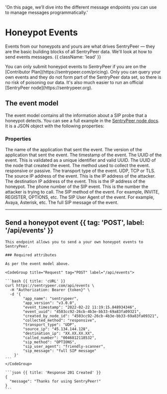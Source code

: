   'On this page, we’ll dive into the different message endpoints you can use to manage messages programmatically.'

# Honeypot Events

Events from our honeypots and yours are what drives SentryPeer — they are the basic building blocks of all SentryPeer data. We'll look at how to send events messages. {{ className: 'lead' }}

<Note>
    You can only submit honeypot events to SentryPeer if you are on the [Contributor Plan](https://sentrypeer.com/pricing). Only you can query your own events and they do not form part of the SentryPeer data set, so there is no risk of poisoning our data. It's also much easier to run an official [SentryPeer node](https://sentrypeer.org).
</Note>

## The event model

The event model contains all the information about a SIP probe that a honeypot detects. You can see a full example in the [SentryPeer node docs](https://github.com/SentryPeer/SentryPeer#json-log-format). It is a JSON object with the following properties:

### Properties

<Properties>
  <Property name="app_name" type="string">
    The name of the application that sent the event.
  </Property>
  <Property name="app_version" type="string">
    The version of the application that sent the event.
  </Property>
  <Property name="event_timestamp" type="string">
    The timestamp of the event.
  </Property>
  <Property name="event_uuid" type="string">
    The UUID of the event. This is validated as a unique identifier and valid UUID.
  </Property>
  <Property name="created_by_node_id" type="string">
    The UUID of the node that created the event.
  </Property>
  <Property name="collected_method" type="string">
    The method used to collect the event. responsive or passive.
  </Property>
  <Property name="transport_type" type="string">
    The transport type of the event. UDP, TCP or TLS.
  </Property>
  <Property name="source_ip" type="string">
    The source IP address of the event. This is the IP address of the attacker.
  </Property>
  <Property name="destination_ip" type="string">
    The destination IP address of the event. This is the IP address of the honeypot.
  </Property>
  <Property name="called_number" type="string">
    The phone number of the SIP event. This is the number the attacker is trying to call.
  </Property>
  <Property name="sip_method" type="string">
    The SIP method of the event. For example, INVITE, REGISTER, OPTIONS, etc.
  </Property>
  <Property name="sip_user_agent" type="string">
    The SIP User Agent of the event. For example, Avaya, Asterisk, etc.
  </Property>
  <Property name="sip_message" type="string">
    The full SIP message of the event.
 </Property>
</Properties>

---

## Send a honeypot event {{ tag: 'POST', label: '/api/events' }}

<Row>
  <Col>

    This endpoint allows you to send a your own honeypot events to SentryPeer.

    ### Required attributes

    As per the event model above.

  </Col>
  <Col sticky>

    <CodeGroup title="Request" tag="POST" label="/api/events">

    ```bash {{ title: 'cURL' }}
    curl https://sentrypeer.com/api/events \
      -H "Authorization: Bearer {token}" \
      -d '{
            "app_name": "sentrypeer",
            "app_version": "v3.0.0",
            "event_timestamp": "2022-02-22 11:19:15.848934346",
            "event_uuid": "4503cc92-26cb-4b3e-bb33-69a83fa09321",
            "created_by_node_id": "4503cc92-26cb-4b3e-bb33-69a83fa09321",
            "collected_method": "responsive",
            "transport_type": "UDP",
            "source_ip": "45.134.144.128",
            "destination_ip": "XX.XX.XX.XX",
            "called_number": "0046812118532",
            "sip_method": "OPTIONS",
            "sip_user_agent": "friendly-scanner",
            "sip_message": "full SIP message"
        }'
    ```
    </CodeGroup>

    ```json {{ title: 'Response 201 Created' }}
    {
      "message": "Thanks for using SentryPeer!"
    }
    ```

  </Col>
</Row>

